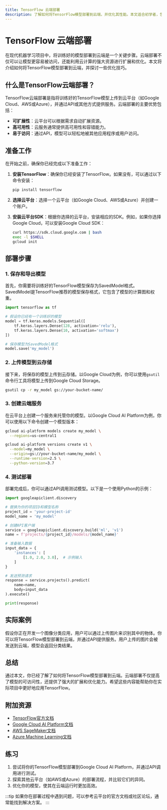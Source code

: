 ```yaml
---
title: TensorFlow 云端部署
description: 了解如何将TensorFlow模型部署到云端，并优化其性能。本文适合初学者，包含代码示例和实际案例。
---
```


# TensorFlow 云端部署

在现代机器学习项目中，将训练好的模型部署到云端是一个关键步骤。云端部署不仅可以让模型更容易被访问，还能利用云计算的强大资源进行扩展和优化。本文将介绍如何将TensorFlow模型部署到云端，并探讨一些优化技巧。

## 什么是TensorFlow云端部署？

TensorFlow云端部署是指将训练好的TensorFlow模型上传到云平台（如Google Cloud、AWS或Azure），并通过API或其他方式提供服务。云端部署的主要优势包括：

- **可扩展性**：云平台可以根据需求自动扩展资源。
- **高可用性**：云服务通常提供高可用性和容错能力。
- **易于访问**：通过API，模型可以轻松地被其他应用程序或用户访问。

## 准备工作

在开始之前，确保你已经完成以下准备工作：

1. **安装TensorFlow**：确保你已经安装了TensorFlow。如果没有，可以通过以下命令安装：
   ```bash
   pip install tensorflow
   ```

2. **选择云平台**：选择一个云平台（如Google Cloud、AWS或Azure）并创建一个账户。

3. **安装云平台SDK**：根据你选择的云平台，安装相应的SDK。例如，如果你选择Google Cloud，可以安装Google Cloud SDK：
   ```bash
   curl https://sdk.cloud.google.com | bash
   exec -l $SHELL
   gcloud init
   ```

## 部署步骤

### 1. 保存和导出模型

首先，你需要将训练好的TensorFlow模型保存为SavedModel格式。SavedModel是TensorFlow推荐的模型保存格式，它包含了模型的计算图和权重。

```python
import tensorflow as tf

# 假设你已经有一个训练好的模型
model = tf.keras.models.Sequential([
    tf.keras.layers.Dense(128, activation='relu'),
    tf.keras.layers.Dense(10, activation='softmax')
])

# 保存模型为SavedModel格式
model.save('my_model')
```

### 2. 上传模型到云存储

接下来，将保存的模型上传到云存储。以Google Cloud为例，你可以使用`gsutil`命令行工具将模型上传到Google Cloud Storage。

```bash
gsutil cp -r my_model gs://your-bucket-name/
```

### 3. 创建云端服务

在云平台上创建一个服务来托管你的模型。以Google Cloud AI Platform为例，你可以使用以下命令创建一个模型版本：

```bash
gcloud ai-platform models create my_model \
  --regions=us-central1

gcloud ai-platform versions create v1 \
  --model=my_model \
  --origin=gs://your-bucket-name/my_model \
  --runtime-version=2.5 \
  --python-version=3.7
```

### 4. 测试部署

部署完成后，你可以通过API调用测试模型。以下是一个使用Python的示例：

```python
import googleapiclient.discovery

# 替换为你的项目ID和模型名称
project_id = 'your-project-id'
model_name = 'my_model'

# 创建API客户端
service = googleapiclient.discovery.build('ml', 'v1')
name = f'projects/{project_id}/models/{model_name}'

# 准备输入数据
input_data = {
    'instances': [
        [1.0, 2.0, 3.0],  # 示例输入
    ]
}

# 发送预测请求
response = service.projects().predict(
    name=name,
    body=input_data
).execute()

print(response)
```

## 实际案例

假设你正在开发一个图像分类应用，用户可以通过上传图片来识别其中的物体。你可以将TensorFlow模型部署到云端，并通过API提供服务。用户上传的图片会被发送到云端，模型会返回分类结果。

## 总结

通过本文，你已经了解了如何将TensorFlow模型部署到云端。云端部署不仅提高了模型的可访问性，还提供了强大的扩展和优化能力。希望这些内容能帮助你在实际项目中更好地应用TensorFlow。

## 附加资源

- [TensorFlow官方文档](https://www.tensorflow.org/)
- [Google Cloud AI Platform文档](https://cloud.google.com/ai-platform/docs)
- [AWS SageMaker文档](https://aws.amazon.com/sagemaker/)
- [Azure Machine Learning文档](https://docs.microsoft.com/en-us/azure/machine-learning/)

## 练习

1. 尝试将你的TensorFlow模型部署到Google Cloud AI Platform，并通过API调用进行测试。
2. 探索其他云平台（如AWS或Azure）的部署流程，并比较它们的异同。
3. 优化你的模型，使其在云端运行时更加高效。

:::tip
如果你在部署过程中遇到问题，可以参考云平台的官方文档或社区论坛，通常能找到解决方案。
:::